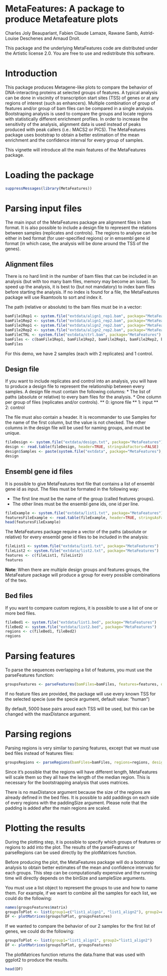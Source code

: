 <!--
%\VignetteEngine{knitr::knitr}
%\VignetteIndexEntry{A package to produce Metafeature plots}
-->

MetaFeatures: A package to produce Metafeature plots
========================================================

Charles Joly Beauparlant, Fabien Claude Lamaze, Rawane Samb, Astrid-Louise Deschenes and Arnaud Droit.

This package and the underlying MetaFeatures code are distributed under the Artistic license 2.0. You are free to use and redistribute this software. 

# Introduction

This package produces Metagene-like plots to compare the behavior of DNA-interacting proteins at selected groups of features. A typical analysis can be done in viscinity of transcription start sites (TSS) of genes or at any regions of interest (such as enhancers). Multiple combination of group of features and/or group of bam files can be compared in a single analysis. Bootstraping analysis is used to compare the groups and locate regions with statistically different enrichment profiles. In order to increase the sensitivity of the analysis, alignment data is used instead of peaks produced with peak callers (i.e.: MACS2 or PICS). The MetaFeatures package uses bootstrap to obtain a better estimation of the mean enrichment and the confidence interval for every group of samples.

This vignette will introduce all the main features of the MetaFeatures package.

# Loading the package

```r
suppressMessages(library(MetaFeatures))
```

# Parsing input files

The main input of the MetaFeatures package are alignment files in bam format. It is also possible to include a design file to represent the relations between samples (replicates and controls). The regions to analyse can be either in bed format (for user-specified regions) or in emsembl gene id format (in which case, the analysis will be done around the TSS of the genes).

## Alignment files
There is no hard limit in the number of bam files that can be included in an analysis (but with too many bam files, memory may become an issue). To speed up the analysis, it is best to (but not mandatory) to index bam files before starting the analysis. If no index is found for a file, the MetaFeatures package will use Rsamtools to sort and index it.

The path (relative or absolute) to the bam files must be in a vector:
```r
bamFile1Rep1 <- system.file("extdata/align1_rep1.bam", package="MetaFeatures")
bamFile1Rep2 <- system.file("extdata/align1_rep2.bam", package="MetaFeatures")
bamFile2Rep1 <- system.file("extdata/align2_rep2.bam", package="MetaFeatures")
bamFile2Rep2 <- system.file("extdata/align2_rep2.bam", package="MetaFeatures")
bamFileCTRL <- system.file("extdata/ctrl.bam", package="MetaFeatures")
bamFiles <- c(bamFile1Rep1, bamFile1Rep2, bamFile2Rep1, bamFile2Rep2, bamFileCTRL)
bamFiles
```

For this demo, we have 2 samples (each with 2 replicates) and 1 control.

## Design file
If you want to include replicates and control into an analysis, you will have to produce a design file to represent the relationship between every samples. A design file must contain the following columns:
* The list of paths (absolute or relative) to every bam files for the analysis.
* One column per group of files (replicates and/or controls). 
** 0: ignore file
** 1: input
** 2: control

The file must also contain a header. It is recommander to use Samples for the name of the first column, but the value is not checked. The other columns in the design file will be used for naming groups, and must be unique.

```r
fileDesign <- system.file("extdata/design.txt", package="MetaFeatures")
design <- read.table(fileDesign, header=TRUE, stringsAsFactors=FALSE)
design$Samples <- paste(system.file("extdata", package="MetaFeatures"), design$Samples, sep="/")
design
```

## Ensembl gene id files
It is possible to give MetaFeatures text file that contains a list of ensembl gene id as input. The files must be formated in the following way:

* The first line must be the name of the group (called features groups).
* The other lines must be the ensembl gene ids, one id per line.

```r
fileExample <- system.file("extdata/list1.txt", package="MetaFeatures")
featuresFileExample <- read.table(fileExample, header=TRUE, stringsAsFactors=FALSE)
head(featuresFileExample)
```

The MetaFeatures package require a vector of the paths (absolute or relative) for every ensembl gene id files to be included in the analysis:

```r
fileList1 <- system.file("extdata/list1.txt", package="MetaFeatures")
fileList2 <- system.file("extdata/list2.txt", package="MetaFeatures")
features <- c(fileList1, fileList2)
features
```

**Note**: When there are multiple design groups and features groups, the MetaFeature package will produce a group for every possible combinations of the two.

## Bed files
If you want to compare custom regions, it is possible to use a list of one or more bed files.

```r
fileBed1 <- system.file("extdata/list1.bed", package="MetaFeatures")
fileBed2 <- system.file("extdata/list2.bed", package="MetaFeatures")
regions <- c(fileBed1, fileBed2)
regions
```

# Parsing features
To parse the sequences overlapping a list of features, you must use the parseFeatures function:

```r
groupsFeatures <- parseFeatures(bamFiles=bamFiles, features=features, design=design, specie="mouse", maxDistance=1000)
```

If no feature files are provided, the package will use every known TSS for the selected specie (use the specie argument, default value: "human")

By default, 5000 base pairs aroud each TSS will be used, but this can be changed with the maxDistance argument.

# Parsing regions
Parsing regions is very similar to parsing features, except that we must use bed files instead of features files:

```r
groupsRegions <- parseRegions(bamFiles=bamFiles, regions=regions, design=design, specie="mouse", paddingSize=0)
```

Since it's possible that the regions will have different length, MetaFeatures will scale them so they all have the length of the median region. This is necessary for the bootstrapping analysis that uses matrices.

There is no maxDistance argument because the size of the regions are already defined in the bed files. It is possible to add paddings on each side of every regions with the paddingSize argument. Please note that the padding is added after the main regions are scaled.

# Plotting the results
During the plotting step, it is possible to specify which groups of features or regions to add into the plot. The results of the parseFeatures or parseRegions can be used directly by the plotMatrices function.

Before producing the plot, the MetaFeatures package will do a bootstrap analysis to obtain better estimates of the mean and confidence intervals for each groups. This step can be computationally expensive and the running time will directly depends on the binSize and sampleSize arguments.

You must use a list object to represent the groups to use and how to name them. For example, if we want to combine all the samples for each list, we could do the following:

```r
names(groupsFeatures$matrix)
groupsToPlot <- list(group1=c("list1_align1", "list1_align2"), group2=c("list2_align1", "list2_align2"))
DF <- plotMatrices(groupsToPlot, groupsFeatures)
```

If we wanted to compare the behavior of our 2 samples for the first list of genes, we could do the following:

```r
groupsToPlot <- list(group1="list1_align1", group2="list1_align2")
DF <- plotMatrices(groupsToPlot, groupsFeatures)
```

The plotMatrices function returns the data.frame that was used with ggplot2 to produce the results.

```r
head(DF)
```
